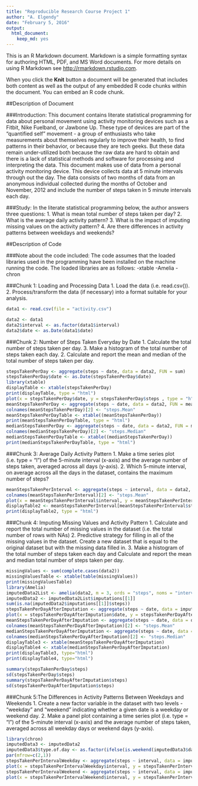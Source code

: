 ```yaml
---
title: "Reproducible Research Course Project 1"
author: "A. Elgendy"
date: "February 5, 2016"
output: 
  html_document: 
    keep_md: yes
---
```


This is an R Markdown document. Markdown is a simple formatting syntax for authoring HTML, PDF, and MS Word documents. For more details on using R Markdown see <http://rmarkdown.rstudio.com>.

When you click the **Knit** button a document will be generated that includes both content as well as the output of any embedded R code chunks within the document. You can embed an R code chunk.

##Description of Document

###Introduction:
  This document contains literate statistical programming for data about personal movement using activity monitoring devices such as a Fitbit, Nike Fuelband, or Jawbone Up. These type of devices are part of the "quantified self" movement - a group of enthusiasts who take measurements about themselves regularly to improve their health, to find patterns in their behavior, or because they are tech geeks. But these data remain under-utilized both because the raw data are hard to obtain and there is a lack of statistical methods and software for processing and interpreting the data. This document makes use of data from a personal activity monitoring device. This device collects data at 5 minute intervals through out the day. The data consists of two months of data from an anonymous individual collected during the months of October and November, 2012 and include the number of steps taken in 5 minute intervals each day.

###Study:
In the literate statistical programming below, the author answers three questions:
1. What is mean total number of steps taken per day?
2. What is the average daily activity pattern?
3. What is the impact of imputing missing values on the activity pattern?
4. Are there differences in activity patterns between weekdays and weekends?


##Description of Code

###Note about the code included: 
The code assumes that the loaded libraries used in the programming have been installed on the machine running the code. The loaded libraries are as follows:
-xtable
-Amelia
-chron

###Chunk 1: Loading and Processing Data
1. Load the data (i.e. read.csv()).
2. Process/transform the data (if necessary) into a format suitable for your analysis.

``` r

data1 <- read.csv(file = "activity.csv")

data2 <- data1
data2$interval <- as.factor(data1$interval)
data2$date <- as.Date(data1$date)
```

###Chunk 2: Number of Steps Taken Everyday by Date
1. Calculate the total number of steps taken per day.
3. Make a histogram of the total number of steps taken each day.
2. Calculate and report the mean and median of the total number of steps taken per day.

``` r
stepsTakenPerDay <- aggregate(steps ~ date, data = data2, FUN = sum)
stepsTakenPerDay$date <- as.Date(stepsTakenPerDay$date)
library(xtable)
displayTable <- xtable(stepsTakenPerDay)
print(displayTable, type = "html")
plot(x = stepsTakenPerDay$date, y = stepsTakenPerDay$steps , type = "h", xlab = "Date", ylab = "Steps Per Day", lwd = 15, col = "green")
meanStepsTakenPerDay <- aggregate(steps ~ date, data = data2, FUN = mean)
colnames(meanStepsTakenPerDay)[2] <- "steps.Mean"
meanStepsTakenPerDayTable <- xtable((meanStepsTakenPerDay))
print(meanStepsTakenPerDayTable, type = "html")
medianStepsTakenPerDay <- aggregate(steps ~ date, data = data2, FUN = median)
colnames(medianStepsTakenPerDay)[2] <- "steps.Median"
medianStepsTakenPerDayTable <- xtable((medianStepsTakenPerDay))
print(medianStepsTakenPerDayTable, type = "html")
```

###Chunk 3: Average Daily Activity Pattern
1. Make a time series plot (i.e. type = "l") of the 5-minute interval (x-axis) and the average number of steps taken, averaged across all days (y-axis).
2. Which 5-minute interval, on average across all the days in the dataset, contains the maximum number of steps?
``` r
meanStepsTakenPerInterval <- aggregate(steps ~ interval, data = data2, FUN = mean)
colnames(meanStepsTakenPerInterval)[2] <- "steps.Mean"
plot(x = meanStepsTakenPerInterval$interval, y = meanStepsTakenPerInterval$steps.Mean , type = "l", xlab = "Interval", ylab = "Steps Mean Per Interval", col = "green", main = "Before-Imputation Data")
displayTable2 <- meanStepsTakenPerInterval[meanStepsTakenPerInterval$steps.Mean==max(meanStepsTakenPerInterval$steps.Mean,na.rm = TRUE),]
print(displayTable2, type = "html")
```

###Chunk 4: Imputing Missing Values and Activity Pattern
1. Calculate and report the total number of missing values in the dataset (i.e. the total number of rows with NAs)
2. Predictive strategy for filling in all of the missing values in the dataset. Create a new dataset that is equal to the original dataset but with the missing data filled in.
3. Make a histogram of the total number of steps taken each day and Calculate and report the mean and median total number of steps taken per day.

``` r
missingValues <- sum(complete.cases(data2))
missingValuesTable <- xtable(table(missingValues))
print(missingValuesTable)
library(Amelia)
imputedData2List <- amelia(data2, m = 3, ords = "steps", noms = "interval")
imputedData2 <- imputedData2List$imputations[[1]]
sum(is.na(imputedData2$imputations[[1]]$steps))
stepsTakenPerDayAfterImputation <- aggregate(steps ~ date, data = imputedData2, FUN = sum)
plot(x = stepsTakenPerDayAfterImputation$date, y = stepsTakenPerDayAfterImputation$steps , type = "h", xlab = "Date", ylab = "Steps Per Day", lwd = 15, col = "red", main = "Imputed Data")
meanStepsTakenPerDayAfterImputation <- aggregate(steps ~ date, data = data2, FUN = mean)
colnames(meanStepsTakenPerDayAfterImputation)[2] <- "steps.Mean"
medianStepsTakenPerDayAfterImputation <- aggregate(steps ~ date, data = imputedData2, FUN = median)
colnames(medianStepsTakenPerDayAfterImputation)[2] <- "steps.Median"
displayTable3 <- xtable(meanStepsTakenPerDayAfterImputation)
displayTable4 <- xtable(medianStepsTakenPerDayAfterImputation)
print(displayTable3, type="html")
print(displayTable4, type="html")

summary(stepsTakenPerDay$steps)
sd(stepsTakenPerDay$steps)
summary(stepsTakenPerDayAfterImputation$steps)
sd(stepsTakenPerDayAfterImputation$steps)
```

###Chunk 5:The Differences in Activity Patterns Between Weekdays and Weekends
1. Create a new factor variable in the dataset with two levels - "weekday" and "weekend" indicating whether a given date is a weekday or weekend day.
2. Make a panel plot containing a time series plot (i.e. type = "l") of the 5-minute interval (x-axis) and the average number of steps taken, averaged across all weekday days or weekend days (y-axis).

``` r
library(chron)
imputedData3 <- imputedData2
imputedData3$type.of.day <- as.factor(ifelse(is.weekend(imputedData3$date),"weekend","weekday"))
par(mfrow=c(2,1))
stepsTakenPerIntervalWeekday <- aggregate(steps ~ interval, data = imputedData3[imputedData3$type.of.day=="weekday",], FUN = mean)
plot(x = stepsTakenPerIntervalWeekday$interval, y = stepsTakenPerIntervalWeekday$steps , type = "l", xlab = "Interval", ylab = "Average Steps Per Interval", lwd = 15, col = "green", main = "Average Steps Per Interval - Weekday")
stepsTakenPerIntervalWeekend <- aggregate(steps ~ interval, data = imputedData3[imputedData3$type.of.day=="weekend",], FUN = mean)
plot(x = stepsTakenPerIntervalWeekend$interval, y = stepsTakenPerIntervalWeekend$steps , type = "l", xlab = "Interval", ylab = "Average Steps Per Interval", lwd = 15, col = "red", main = "Average Steps Per Interval - Weekend")
```



